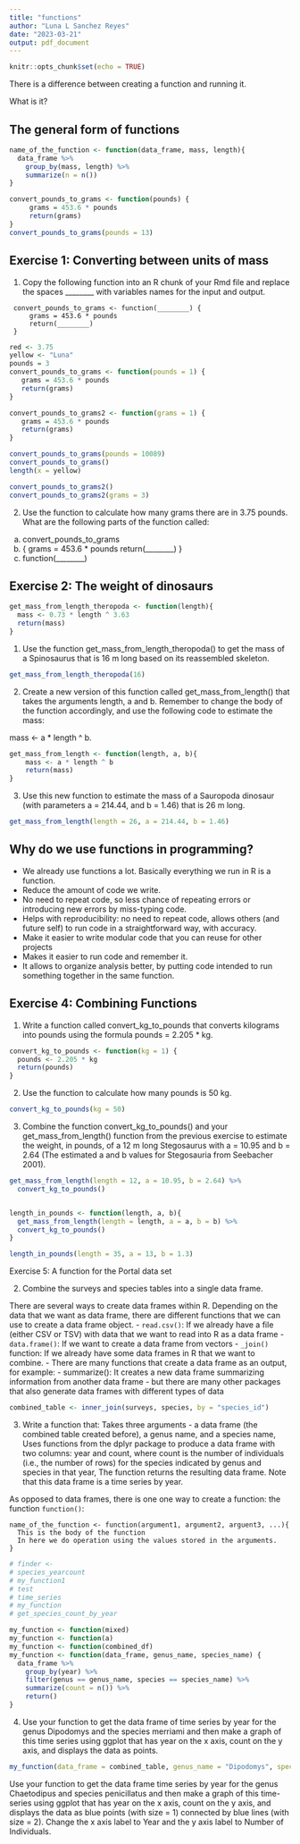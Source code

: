 ```yaml
---
title: "functions"
author: "Luna L Sanchez Reyes"
date: "2023-03-21"
output: pdf_document
---
```


```r
knitr::opts_chunk$set(echo = TRUE)
```

There is a difference between creating a function and running it.

What is it?


## The general form of functions

```r
name_of_the_function <- function(data_frame, mass, length){
  data_frame %>% 
    group_by(mass, length) %>% 
    summarize(n = n())
}
```


```r
convert_pounds_to_grams <- function(pounds) {
     grams = 453.6 * pounds
     return(grams)
}
convert_pounds_to_grams(pounds = 13)
```




## Exercise 1: Converting between units of mass

1. Copy the following function into an R chunk of your Rmd file and replace the spaces ________ with variables names for the input and output.

```
 convert_pounds_to_grams <- function(________) {
     grams = 453.6 * pounds
     return(________)
 }
```

```r
red <- 3.75
yellow <- "Luna"
pounds = 3
convert_pounds_to_grams <- function(pounds = 1) {
   grams = 453.6 * pounds
   return(grams)
}

convert_pounds_to_grams2 <- function(grams = 1) {
   grams = 453.6 * pounds
   return(grams)
}
```

```r
convert_pounds_to_grams(pounds = 10089)
convert_pounds_to_grams()
length(x = yellow)

convert_pounds_to_grams2()
convert_pounds_to_grams2(grams = 3)
```



2. Use the function to calculate how many grams there are in 3.75 pounds.
What are the following parts of the function called:
a)
  convert_pounds_to_grams
b)
  {
   grams = 453.6 * pounds
   return(________)
  }
c)
  function(________)
  
  
## Exercise 2: The weight of dinosaurs

```r
get_mass_from_length_theropoda <- function(length){
  mass <- 0.73 * length ^ 3.63
  return(mass)
}
```


1. Use the function get_mass_from_length_theropoda() to get the mass of a Spinosaurus that is 16 m long based on its reassembled skeleton.


```r
get_mass_from_length_theropoda(16)
```


2. Create a new version of this function called get_mass_from_length() that takes the arguments length, a and b. Remember to change the body of the function accordingly, and use the following code to estimate the mass: 

mass <- a * length ^ b.

```r
get_mass_from_length <- function(length, a, b){
    mass <- a * length ^ b
    return(mass)
}
```



3. Use this new function to estimate the mass of a Sauropoda dinosaur (with parameters a = 214.44, and b = 1.46) that is 26 m long.

```r
get_mass_from_length(length = 26, a = 214.44, b = 1.46)
```


## Why do we use functions in programming?

- We already use functions a lot. Basically everything we run in R is a function.
- Reduce the amount of code we write.
- No need to repeat code, so less chance of repeating errors or introducing new errors by miss-typing code.
- Helps with reproducibility: no need to repeat code, allows others (and future self) to run code in a straightforward way, with accuracy.
- Make it easier to write modular code that you can reuse for other projects
- Makes it easier to run code and remember it.
- It allows to organize analysis better, by putting code intended to run something together in the same function.


## Exercise 4: Combining Functions

1. Write a function called convert_kg_to_pounds that converts kilograms into pounds using the formula pounds = 2.205 * kg.

```r
convert_kg_to_pounds <- function(kg = 1) {
  pounds <- 2.205 * kg
  return(pounds)
}
```


2. Use the function to calculate how many pounds is 50 kg.

```r
convert_kg_to_pounds(kg = 50)
```


3. Combine the function convert_kg_to_pounds() and your get_mass_from_length() function from the previous exercise to estimate the weight, in pounds, of a 12 m long Stegosaurus with a = 10.95 and b = 2.64 (The estimated a and b values for Stegosauria from Seebacher 2001).

```r
get_mass_from_length(length = 12, a = 10.95, b = 2.64) %>% 
  convert_kg_to_pounds()


length_in_pounds <- function(length, a, b){
  get_mass_from_length(length = length, a = a, b = b) %>% 
  convert_kg_to_pounds()
}
```


```r
length_in_pounds(length = 35, a = 13, b = 1.3)
```

Exercise 5: A function for the Portal data set

2. Combine the surveys and species tables into a single data frame.

There are several ways to create data frames within R. Depending on the data that we want as data frame, there are different functions that we can use to create a data frame object.
- `read.csv()`: If we already have a file (either CSV or TSV) with data that we want to read into R as a data frame 
- `data.frame()`: If we want to create a data frame from vectors
- `_join()` function: If we already have some data frames in R that we want to combine.
- There are many functions that create a data frame as an output, for example:
  - summarize(): It creates a new data frame summarizing information from another data frame
  - but there are many other packages that also generate data frames with different types of data
  
```r
combined_table <- inner_join(surveys, species, by = "species_id")
```


3. Write a function that:
Takes three arguments - a data frame (the combined table created before), a genus name, and a species name,
Uses functions from the dplyr package to produce a data frame with two columns: year and count, where count is the number of individuals (i.e., the number of rows) for the species indicated by genus and species in that year,
The function returns the resulting data frame. Note that this data frame is a time series by year.

As opposed to data frames, there is one one way to create a function: the function `function()`:

```
name_of_the_function <- function(argument1, argument2, arguent3, ...){
  This is the body of the function
  In here we do operation using the values stored in the arguments.
}
```

```r
# finder <- 
# species_yearcount
# my_function1
# test
# time_series
# my_function
# get_species_count_by_year

my_function <- function(mixed)
my_function <- function(a)
my_function <- function(combined_df)
my_function <- function(data_frame, genus_name, species_name) {
  data_frame %>% 
    group_by(year) %>% 
    filter(genus == genus_name, species == species_name) %>% 
    summarize(count = n()) %>% 
    return()
}

```

4. Use your function to get the data frame of time series by year for the genus Dipodomys and the species merriami and then make a graph of this time series using ggplot that has year on the x axis, count on the y axis, and displays the data as points.

```r
my_function(data_frame = combined_table, genus_name = "Dipodomys", species_name = "merriami")
```


Use your function to get the data frame time series by year for the genus Chaetodipus and species penicillatus and then make a graph of this time-series using ggplot that has year on the x axis, count on the y axis, and displays the data as blue points (with size = 1) connected by blue lines (with size = 2). Change the x axis label to Year and the y axis label to Number of Individuals.




